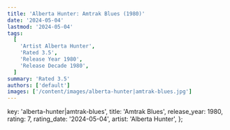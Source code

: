 ```yaml
---
title: 'Alberta Hunter: Amtrak Blues (1980)'
date: '2024-05-04'
lastmod: '2024-05-04'
tags:
  [
    'Artist Alberta Hunter',
    'Rated 3.5',
    'Release Year 1980',
    'Release Decade 1980',
  ]
summary: 'Rated 3.5'
authors: ['default']
images: ['/content/images/alberta-hunter|amtrak-blues.jpg']
---
```


  key: 'alberta-hunter|amtrak-blues',
  title: 'Amtrak Blues',
  release_year: 1980,
  rating: 7,
  rating_date: '2024-05-04',
  artist: 'Alberta Hunter',
};

<MusicRating data={data} />
